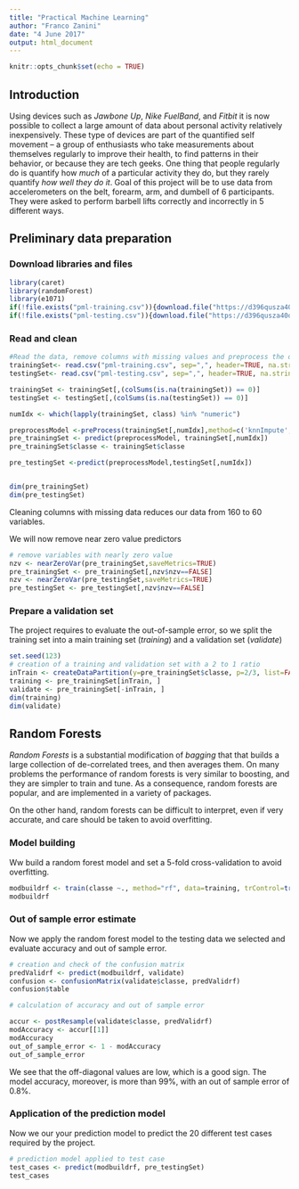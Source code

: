 ```yaml
---
title: "Practical Machine Learning"
author: "Franco Zanini"
date: "4 June 2017"
output: html_document
---
```


```r
knitr::opts_chunk$set(echo = TRUE)
```

## Introduction

Using devices such as _Jawbone Up_, _Nike FuelBand_, and _Fitbit_ it is now possible to collect a large amount of data about personal activity relatively inexpensively. These type of devices are part of the quantified self movement – a group of enthusiasts who take measurements about themselves regularly to improve their health, to find patterns in their behavior, or because they are tech geeks. One thing that people regularly do is quantify how _much_ of a particular activity they do, but they rarely quantify _how well they do it_. Goal of this project will be to use data from accelerometers on the belt, forearm, arm, and dumbell of 6 participants. They were asked to perform barbell lifts correctly and incorrectly in 5 different ways. 

## Preliminary data preparation

### Download libraries and files

```r
library(caret)
library(randomForest)
library(e1071)
if(!file.exists("pml-training.csv")){download.file("https://d396qusza40orc.cloudfront.net/predmachlearn/pml-training.csv", destfile = "pml-training.csv")}
if(!file.exists("pml-testing.csv")){download.file("https://d396qusza40orc.cloudfront.net/predmachlearn/pml-testing.csv", destfile = "pml-testing.csv")}
```

### Read and clean 

```r

#Read the data, remove columns with missing values and preprocess the data
trainingSet<- read.csv("pml-training.csv", sep=",", header=TRUE, na.strings = c("NA","",'#DIV/0!'))
testingSet<- read.csv("pml-testing.csv", sep=",", header=TRUE, na.strings = c("NA","",'#DIV/0!'))

trainingSet <- trainingSet[,(colSums(is.na(trainingSet)) == 0)]
testingSet <- testingSet[,(colSums(is.na(testingSet)) == 0)]

numIdx <- which(lapply(trainingSet, class) %in% "numeric")

preprocessModel <-preProcess(trainingSet[,numIdx],method=c('knnImpute', 'center', 'scale'))
pre_trainingSet <- predict(preprocessModel, trainingSet[,numIdx])
pre_trainingSet$classe <- trainingSet$classe

pre_testingSet <-predict(preprocessModel,testingSet[,numIdx])


dim(pre_trainingSet)
dim(pre_testingSet)
```
Cleaning columns with missing data reduces our data from 160 to 60 variables.

We will now remove near zero value predictors
```r
# remove variables with nearly zero value
nzv <- nearZeroVar(pre_trainingSet,saveMetrics=TRUE)
pre_trainingSet <- pre_trainingSet[,nzv$nzv==FALSE]
nzv <- nearZeroVar(pre_testingSet,saveMetrics=TRUE)
pre_testingSet <- pre_testingSet[,nzv$nzv==FALSE]
```

### Prepare a validation set

The project requires to evaluate the out-of-sample error, so we split the training set into a main training set (_training_) and a validation set (_validate_)

```r
set.seed(123)
# creation of a training and validation set with a 2 to 1 ratio
inTrain <- createDataPartition(y=pre_trainingSet$classe, p=2/3, list=FALSE)
training <- pre_trainingSet[inTrain, ]
validate <- pre_trainingSet[-inTrain, ]
dim(training)
dim(validate)
```

## Random Forests

_Random Forests_ is a substantial modification of _bagging_ that that builds a large collection of de-correlated trees, and then averages them. On many problems the performance of random forests is very similar to boosting, and they are simpler to train and tune. As a consequence, random forests are popular, and are implemented in a variety of packages.

On the other hand, random forests can be difficult to interpret, even if very accurate, and care should be taken to avoid overfitting.

### Model building

Ww build a random forest model and set a 5-fold cross-validation to avoid overfitting.

```r
modbuildrf <- train(classe ~., method="rf", data=training, trControl=trainControl(method='cv'), number=5, allowParallel=TRUE, importance=TRUE )
modbuildrf
```

### Out of sample error estimate

Now we apply the random forest model to the testing data we selected and evaluate accuracy and out of sample error.

```r
# creation and check of the confusion matrix
predValidrf <- predict(modbuildrf, validate)
confusion <- confusionMatrix(validate$classe, predValidrf)
confusion$table
```
```r
# calculation of accuracy and out of sample error

accur <- postResample(validate$classe, predValidrf)
modAccuracy <- accur[[1]]
modAccuracy
out_of_sample_error <- 1 - modAccuracy
out_of_sample_error
```
We see that the off-diagonal values are low, which is a good sign. The model accuracy, moreover, is more than 99%, with an out of sample error of 0.8%.

### Application of the prediction model

Now we our your prediction model to predict the 20 different test cases required by the project.

```r
# prediction model applied to test case
test_cases <- predict(modbuildrf, pre_testingSet)
test_cases
```